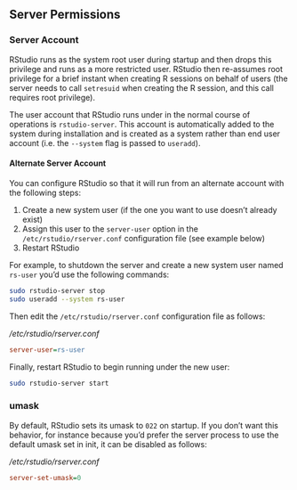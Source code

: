 ## Server Permissions 

### Server Account

RStudio runs as the system root user during startup and then drops this privilege and runs as a more restricted user. RStudio then re-assumes root privilege for a brief instant when creating R sessions on behalf of users (the server needs to call `setresuid` when creating the R session, and this call requires root privilege). 

The user account that RStudio runs under in the normal course of operations is `rstudio-server`. This account is automatically added to the system during installation and is created as a system rather than end user account (i.e. the `--system` flag is passed to `useradd`).

#### Alternate Server Account

You can configure RStudio so that it will run from an alternate account with the following steps:

1. Create a new system user (if the one you want to use doesn't already exist)
2. Assign this user to the `server-user` option in the `/etc/rstudio/rserver.conf` configuration file (see example below)
3. Restart RStudio

For example, to shutdown the server and create a new system user named `rs-user` you'd use the following commands:

```bash
sudo rstudio-server stop
sudo useradd --system rs-user
```

Then edit the `/etc/rstudio/rserver.conf` configuration file as follows:

*/etc/rstudio/rserver.conf*

```ini
server-user=rs-user
```

Finally, restart RStudio to begin running under the new user:

```bash
sudo rstudio-server start
```

### umask 

By default, RStudio sets its umask to `022` on startup. If you don't want this behavior, for instance because you'd prefer the server process to use the default umask set in init, it can be disabled as follows:

*/etc/rstudio/rserver.conf*

```ini
server-set-umask=0
```

